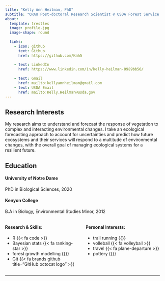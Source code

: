 ```yaml
---
title: "Kelly Ann Heilman, PhD"
subtitle: "ORAU Post-doctoral Research Scientist @ USDA Forest Service Northern Research Station FIA"
about:
  template: trestles
  image: profile.jpg
  image-shape: round
  
  links:
    - icon: github
      text: Github
      href: https://github.com/Kah5
      
    - text: LinkedIn
      href: https://www.linkedin.com/in/kelly-heilman-0989bb56/
   
    - text: Gmail
      href: mailto:kellyannheilman@gmail.com
    - text: USDA Email
      href: mailto:Kelly.Heilman@usda.gov
---
```


## Research Interests

My research aims to understand and forecast the response of vegetation to complex and interacting environmental changes. I take an ecological forecasting approach to account for uncertainties and predict how future ecosystems and their services will respond to a multitude of environmental changes, with the overall goal of managing ecological systems for a resilient future.

## Education

#### University of Notre Dame

PhD in Biological Sciences, 2020

#### Kenyon College

B.A in Biology, Environmental Studies Minor, 2012

::: columns
::: {.column width="50%"}
#### Research & Skills:

-   R {{< fa code >}}
-   Bayesian stats {{< fa ranking-star >}}
-   forest growth modelling {{<fa tree>}}
-   Git {{< fa brands github title="GitHub octocat logo" >}}
:::

::: {.column width="50%"}
#### Personal Interests:

-   trail running {{<fa person-running>}}
-   volleball {{< fa volleyball >}}
-   travel {{< fa plane-departure >}}
-   pottery {{<fa bowl-rice>}}
:::
:::

------------------------------------------------------------------------

